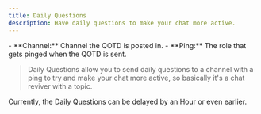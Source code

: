 ```yaml
---
title: Daily Questions
description: Have daily questions to make your chat more active.
---
```


<Tabs>
<Tab title="Config Daily Questions">
- **Channel:** Channel the QOTD is posted in. 
- **Ping:** The role that gets pinged when the QOTD is sent. 

> Daily Questions allow you to send daily questions to a channel with a ping to try and make your chat more active, so basically it's a chat reviver with a topic.

<Warning>Currently, the Daily Questions can be delayed by an Hour or even earlier.</Warning>
